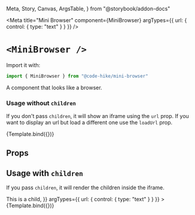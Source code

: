  Meta,
  Story,
  Canvas,
  ArgsTable,
} from "@storybook/addon-docs"

<Meta
  title="Mini Browser"
  component={MiniBrowser}
  argTypes={{ url: { control: { type: "text" } } }}
/>

# `<MiniBrowser />`

Import it with:

```js
import { MiniBrowser } from "@code-hike/mini-browser"
```

A component that looks like a browser.

### Usage without `children`

If you don't pass `children`, it will show an iframe using the `url` prop. If you want to display an url but load a different one use the `loadUrl` prop.


<Canvas>
  <Story
    name="MiniBrowser without children"
    args={{
      url: "google.com",
      loadUrl: "https://whatismyviewport.com/",
      zoom: 0.5,
      style: { height: "200px" },
    }}
    argTypes={{ url: { control: { type: "text" } } }}
  >
    {Template.bind({})}
  </Story>
</Canvas>

## Props

<ArgsTable story="MiniBrowser without children" />

## Usage with `children`

If you pass `children`, it will render the children inside the iframe.

<Canvas>
  <Story
    name="MiniBrowser with children"
    args={{
      url: "google.com",
      loadUrl: "https://whatismyviewport.com/",
      style: { height: "200px" },
      children: <h1>This is a child</h1>,
    }}
    argTypes={{ url: { control: { type: "text" } } }}
  >
    {Template.bind({})}
  </Story>
</Canvas>

